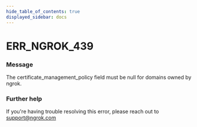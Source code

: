 ```yaml
---
hide_table_of_contents: true
displayed_sidebar: docs
---
```



# ERR_NGROK_439

### Message

The certificate_management_policy field must be null for domains owned by ngrok.

<ErrorDetails error="err_ngrok_439" />

### Further help

If you're having trouble resolving this error, please reach out to [support@ngrok.com](mailto:support@ngrok.com?subject=Help%20with%20ERR_NGROK_439)

